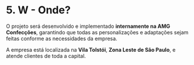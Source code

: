 # 5. W - Onde?

O projeto será desenvolvido e implementado **internamente na AMG Confecções**, garantindo que todas as personalizações e adaptações sejam feitas conforme as necessidades da empresa.

A empresa está localizada na **Vila Tolstói**, **Zona Leste de São Paulo**, e atende clientes de toda a capital.
